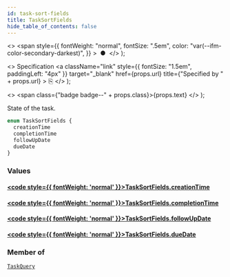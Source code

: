 ```yaml
---
id: task-sort-fields
title: TaskSortFields
hide_table_of_contents: false
---
```


  <>
    <span
      style={{
        fontWeight: "normal",
        fontSize: ".5em",
        color: "var(--ifm-color-secondary-darkest)",
      }}
    >
      &nbsp;●&nbsp;
    </span>
  </>
);

  <>
    Specification
    <a
      className="link"
      style={{ fontSize: "1.5em", paddingLeft: "4px" }}
      target="_blank"
      href={props.url}
      title={"Specified by " + props.url}
    >
      ⎘
    </a>
  </>
);

  <>
    <span class={"badge badge--" + props.class}>{props.text}</span>
  </>
);

State of the task.

```graphql
enum TaskSortFields {
  creationTime
  completionTime
  followUpDate
  dueDate
}
```

### Values

#### [<code style={{ fontWeight: 'normal' }}>TaskSortFields.<b>creationTime</b></code>](#)

>

#### [<code style={{ fontWeight: 'normal' }}>TaskSortFields.<b>completionTime</b></code>](#)

>

#### [<code style={{ fontWeight: 'normal' }}>TaskSortFields.<b>followUpDate</b></code>](#)

>

#### [<code style={{ fontWeight: 'normal' }}>TaskSortFields.<b>dueDate</b></code>](#)

>

### Member of

[`TaskQuery`](/docs/apis-clients/tasklist-api/inputs/task-query) <Badge class="secondary" text="input"/>
